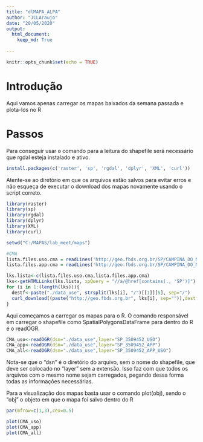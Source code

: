 ```yaml
---
title: "dlMAPA_ALPA"
author: "JCLAraujo"
date: "20/05/2020"
output: 
  html_document:
    keep_md: True
  
---
```

```r
knitr::opts_chunk$set(echo = TRUE)
```

# Introdução
Aqui vamos apenas carregar os mapas baixados da semana passada e plota-los no R

# Passos
Para conseguir usar o comando para a leitura do shapefile será necessário que rgdal esteja instalado e ativo.
```r
install.packages(c('raster', 'sp', 'rgdal', 'dplyr', 'XML', 'curl'))

```

Atente-se ao diretório em que os arquivos estão salvos para evitar erros e não esqueça de executar o download dos mapas novamente usando o script correto.

```r
library(raster)
library(sp)
library(rgdal)
library(dplyr)
library(XML)
library(curl)

setwd("C:/MAPAS/lab_meet/maps")

#CMA
lista.files.uso.cma = readLines('http://geo.fbds.org.br/SP/CAMPINA_DO_MONTE_ALEGRE/USO/')
lista.files.app.cma = readLines('http://geo.fbds.org.br/SP/CAMPINA_DO_MONTE_ALEGRE/APP/')

lks.lista<-c(lista.files.uso.cma,lista.files.app.cma)
lks<-getHTMLLinks(lks.lista, xpQuery = "//a/@href[contains(., 'SP')]")
for (i in 1:(length(lks))){
  destf<-paste("./data_use", strsplit(lks[i], "/")[[1]][5], sep="/")
  curl_download((paste("http://geo.fbds.org.br", lks[i], sep="")),destfile = destf)
}

```

Aqui começamos a carregar os mapas para o R. O comando responsável em carregar o shapefile como SpatialPolygonsDataFrame para dentro do R é o readOGR.

```r

CMA_uso<-readOGR(dsn="./data_use",layer="SP_3509452_USO")
CMA_app<-readOGR(dsn="./data_use",layer="SP_3509452_APP")
CMA_all<-readOGR(dsn="./data_use",layer="SP_3509452_APP_USO")
```

Nota-se que o "dsn" é o diretório do arquivo, sem o nome do shapefile, que deve ser colocado no "layer" sem a extensão. Isso faz com que todos os arquivos com o mesmo nome sejam carregados, pegando dessa forma todas as informações necessárias.

Para a visualização dos mapas basta usar o comando plot(obj), sendo o "obj" o objeto em que o mapa foi salvo dentro do R

```r
par(mfrow=c(1,3),cex=0.5)

plot(CMA_uso)
plot(CMA_app)
plot(CMA_all)
```
